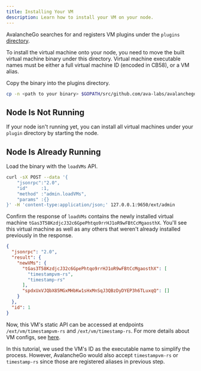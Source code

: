 ```yaml
---
title: Installing Your VM
description: Learn how to install your VM on your node.
---
```


AvalancheGo searches for and registers VM plugins under the `plugins` [directory](/nodes/configure/configs-flags#--plugin-dir-string).

To install the virtual machine onto your node, you need to move the built virtual machine binary under this directory. Virtual machine executable names must be either a full virtual machine ID (encoded in CB58), or a VM alias.

Copy the binary into the plugins directory.

```bash
cp -n <path to your binary> $GOPATH/src/github.com/ava-labs/avalanchego/build/plugins/
```

## Node Is Not Running

If your node isn't running yet, you can install all virtual machines under your `plugin` directory by starting the node.

## Node Is Already Running

Load the binary with the `loadVMs` API.

```bash
curl -sX POST --data '{
    "jsonrpc":"2.0",
    "id"     :1,
    "method" :"admin.loadVMs",
    "params" :{}
}' -H 'content-type:application/json;' 127.0.0.1:9650/ext/admin
```

Confirm the response of `loadVMs` contains the newly installed virtual machine `tGas3T58KzdjcJ32c6GpePhtqo9rrHJ1oR9wFBtCcMgaosthX`. You'll see this virtual machine as well as any others that weren't already installed previously in the response.

```json
{
  "jsonrpc": "2.0",
  "result": {
    "newVMs": {
      "tGas3T58KzdjcJ32c6GpePhtqo9rrHJ1oR9wFBtCcMgaosthX": [
        "timestampvm-rs",
        "timestamp-rs"
      ],
      "spdxUxVJQbX85MGxMHbKw1sHxMnSqJ3QBzDyDYEP3h6TLuxqQ": []
    }
  },
  "id": 1
}
```

Now, this VM's static API can be accessed at endpoints `/ext/vm/timestampvm-rs` and `/ext/vm/timestamp-rs`. For more details about VM configs, see [here](/nodes/configure/configs-flags#virtual-machine-vm-configs).

In this tutorial, we used the VM's ID as the executable name to simplify the process. However, AvalancheGo would also accept `timestampvm-rs` or `timestamp-rs` since those are registered aliases in previous step.